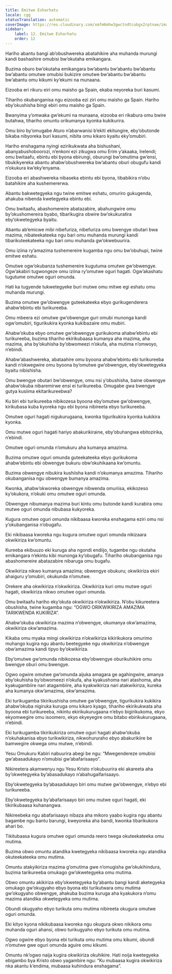 ```yaml
---
title: Emitwe Esharhatu
locale: cgg
statusTranslation: automatic
coverImage: https://res.cloudinary.com/xmfm6mhw3gwctndtcubgx2rptnae/image/upload/v1741354419/small_cover_la_gran_rebelion_28716e29d2.webp
sidebar:
    label: 12. Emitwe Esharhatu
    order: 12
---
```

Hariho abantu bangi ab’obushwereka abatahikire aha muhanda murungi kandi bashashire omubisi bw’okutaha emikangara.

Buzima oburo bw’okutaha emikangara bw’abantu bw’abantu bw’abantu bw’abantu omutwe omubisi bukizire omutwe bw’abantu bw’abantu bw’abantu omu kikumi ky’ekumi na munaana.

Eizooba eri rikuru eiri omu maisho ga Spain, ekaba neyoreka buri kasumi.

Tihariho okubanganisa ngu eizooba ezi ziri omu maisho ga Spain. Hariho eby’okushisha bingi ebiri omu maisho ga Spain.

Bwanyima y’omwaka gw’ekumi na munaana, eizooba eri rikabura omu bwire butahwa, tihariho omuntu orikumanya kyonka kukikurira.

Omu biro by’omugabe Aturo n’abarwanisi b’ekiti ekitungire, eby’obutonde bikaba nibyoreka buri kasumi, nibita omu kikaro kyaitu eky’omubiri.

Hariho enshagama nyingi ezirikukwata aha bishushani, abanyabushoboorozi, n’enkoni ezi zikugwa omu Erim y’akaaka, Irelendi; omu bwitaafu, ebintu ebi byona ebirungi, oburungi bw’omutima gw’ensi, tibukikyereka abantu ahabw’obushwereka bw’abantu oburi obugufu kandi n’okukura kw’eky’enyama.

Eizooba eri abashwereka nibaseka ebintu ebi byona, tibabikira n’obu batahikire aha kushemererwa.

Abantu bakwetegyeka ngu twine emitwe eshatu, omuriro gukugenda, ahakuba nibenda kwetegyeka ebintu ebi.

Omu bwitaafu, abashomereire abatazabire, abahungwire omu by’okushomereira byabo, tibarikugira obwire bw’okukuratira eby’okwetegyeka byaitu.

Abantu ab’emicwe mibi nibefuriza, nibefuriza omu bwengye obutari bwa mazima, nibateekateeka ngu bari omu muhanda murungi kandi tibarikuteekateeka ngu bari omu muhanda gw’okwebuurira.

Omu iziina ry’amazima tushemereire kugamba ngu omu bw’obuhupi, twine emitwe eshatu.

Omutwe ogw’okubanza tushemereire kugutuma omutwe gw’obwengye. Ogw’akabiri tugwongeze omu iziina ry’omutwe oguri hagati. Ogw’akashatu tugutume omutwe oguri omunda.

Hati ka tugyende tukwetegyeke buri mutwe omu mitwe egi eshatu omu muhanda murungi.

Buzima omutwe gw’obwengye guteekateeka ebyo gurikugenderera ahabw’ebintu ebi turikureeba.

Omu mbeera ezi omutwe gw’obwengye guri omubi munonga kandi ogw’omubiri, tigurikukira kyonka kukibazaire omu mubiri.

Ahabw’okuba ebyo omutwe gw’obwengye gurikukoma ahabw’ebintu ebi turikureeba, buzima tihariho ekirikubaasa kumanya aha mazima, aha mazima, aha by’okuhisha by’obwomeezi n’okufa, aha mutima n’omwoyo, n’ebindi.

Ahabw’abashwereka, abataahire omu byoona ahabw’ebintu ebi turikureeba kandi n’okwegwire omu byoona by’omutwe gw’obwengye, eby’okwetegyeka byaitu nibishisha.

Omu bwengye obutari bw’obwengye, omu nsi y’obushisha, baine obwengye ahabw’okuba nibaremirwe ensi ei turikureeba. Omugabe gwa bwengye gutya kusiima ekitarikureebwa?

Ku biri ebi turikureeba nibikozesa byoona eby’omutwe gw’obwengye, kirikubasa kuba kyoreka ngu ebi byona nibireeta ebyo turikureeba.

Omutwe oguri hagati nigukurugaana, kwonka tigurikukira kyonka kukikira kyonka.

Omu mutwe oguri hagati hariyo abakurikiraine, eby’obuhangwa ebitozirika, n’ebindi.

Omutwe oguri omunda n’omukuru aha kumanya amazima.

Buzima omutwe oguri omunda guteekateeka ebyo gurikukoma ahabw’ebintu ebi obwengye bukuru obw’okuhikaana kw’omuntu.

Buzima obwengye nibukira kushiisha kandi n’okumanya amazima. Tihariho okubanganisa ngu obwengye bumanya amazima.

Kwonka, ahabw’okworeka obwengye nibwenda omuriisa, ekikozeso ky’okukora, n’okuki omu omutwe oguri omunda.

Obwengye nibumanya mazima buri kintu omu butonde kandi kurabira omu mutwe oguri omunda nibubasa kukyoreka.

Kugura omutwe oguri omunda nikibaasa kworeka enshagama eziri omu nsi y’okubanganisa n’obugafu.

Eki nikibaasa kworeka ngu kugura omutwe oguri omunda nikizaara okwikiriza kw’omuntu.

Kureeba ekibuuzo eki kuruga aha ngondi endiijo, tugambe ngu okutaha emikangara n’ekintu kibi munonga ky’obugafu. Tihariho okubanganisa ngu abashomereire abatazabire nibaruga omu bugafu.

Okwikiriza nikwo kumanya amazima; obwengye obukuru; okwikiriza ekiri ahaiguru y’omubiri, okukunda n’omutwe.

Orekere aha okwikiriza n’okwikiriza. Okwikiriza kuri omu mutwe oguri hagati, okwikiriza nikwo omutwe oguri omunda.

Omu bwitaafu hariho eky’okuta okwikiriza n’okwikiriza. N’obu kikureetera obushisha, twine kugamba ngu: “OGWO ORIKWIKIRIZA AMAZIMA TARIKWENDA KUKIRIZA”.

Ahabw’okuba okwikiriza mazima n’obwengye, okumanya okw’amazima, okwikiriza okw’amazima.

Kikaba omu myaka mingi okwikiriza n’okwikiriza kikirikukora omurimo muhango kugira ngu abantu beetegyeke ngu okwikiriza n’obwengye obw’amazima kandi tipyo by’okwikiriza.

Eby’omutwe gw’omunda nibikozesa eby’obwengye oburikuhikire omu bwengye oburi omu bwengye.

Ogwo ogwire omutwe gw’omunda aijuka amagara ge agahingwire, amanya eby’okuhisha by’obwomeezi n’okufa, aha kyakushoma nari atashoma, aha kyakugambiire nari atagambiire, aha kyakwikiriza nari atakwikiriza, kureka aha kumanya okw’amazima, okw’amazima.

Eki turikugamba tikirikushisha omutwe gw’obwengye, tigurikukira kukikira ahabw’okuba nigiruka kuruga omu kikaro kyago, tihariho ekirikukwata aha byoona ebi turikureeba, nikintu ekirikukurugaana n’ebyo bigirikukoma, ekyo ekyomwegire omu isoomero, ekyo ekyeyegire omu bitabo ebirikukurugaana, n’ebindi.

Eki turikugamba tikirikukiriza omutwe oguri hagati ahabw’okuba n’okuhakanisa ebyo turikwikiriza, nikwohururaho ebyo abakurikiire be bamwegire okwega omu mutwe, n’ebindi.

Yesu Omukuru Kabiri nabuurira abegi be ngu: “Mwegendereze omubisi gw’abasadukayo n’omubisi gw’abafarisaayo”.

Nikireetera akamwenyu ngu Yesu Kristo n’okubuurira eki akareeta aha by’okwetegyeka by’abasadukayo n’abahugaifarisaayo.

Eby’okwetegyeka by’abasadukayo biri omu mutwe gw’obwengye, n’ebyo ebi turikureeba.

Eby’okwetegyeka by’abafarisaayo biri omu mutwe oguri hagati, eki tikirikubaasa kuhanangwa.

Nikireebeka ngu abafarisaayo nibaza aha mikoro yaabo kugira ngu abantu bagambe ngu bantu barungi, kweyoreka aha bandi, kwonka tibarikukora ahari bo.

Tikitubaasa kugura omutwe oguri omunda reero twega okuteekateeka omu mutima.

Buzima obwo omuntu atandika kwetegyeka nikibaasa kworeka ngu atandika okuteekateeka omu mutima.

Omuntu atakyikiriza mazima g’omutima gwe n’omugisha gw’okukihindura, buzima tarikureeba omukago gw’okwetegyeka omu mutima.

Obwo omuntu akikiriza eby’okwetegyeka by’abantu bangi kandi aketegyeka omukago gw’okugyaho ebyo byona ebi turikutwara omu mutima gw’okugyaho obwengye, ahakuba buzima kuruga aha kyakukora n’omu mazima atandika okwetegyeka omu mutima.

Obundi okugyaho ebyo turikuta omu mutima nibireeta okugura omutwe oguri omunda.

Eki kityo kyona nikikubaasa kworeka ngu okugura okwo nikikora omu muhanda oguri ahansi, obwo turikugyaho ebyo turikuta omu mutima.

Ogwo ogwire ebyo byona ebi turikuta omu mutima omu kikumi, obundi n’omutwe gwe oguri omunda aguire omu kikumi.

Omuntu nk’ogwo naija kugira okwikiriza okuhikire. Hati noija kwetegyeka ebigambo bya Kristo obwo yagambire ngu: “Ku mubaasa kugira okwikiriza nka akantu k’endima, mubaasa kuhindura enshagama”.

